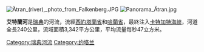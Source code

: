 [[Image:Ätran_(river),_photo_from_Falkenberg.JPG|right]]
[[Image:Panorama_Ätran.jpg|thumb]]

'''艾特蘭河'''是[[瑞典|瑞典]]的河流，流經[[西約塔蘭省|西約塔蘭省]]和[[哈蘭省|哈蘭省]]，最終注入[[卡特加特海峽|卡特加特海峽]]，河道全長240公里，流域面積3,342平方公里，平均流量每秒47立方米。

{{Sweden-geo-stub}}

[[Category:瑞典河流|Category:瑞典河流]]
[[Category:约塔兰|Category:约塔兰]]